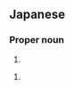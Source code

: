 ==Japanese==
{{ja-kanjitab|千|瑞}}

===Proper noun===
{{ja-pos|proper|ちひろ}}

# {{given name|female|lang=ja|sort=ちひろ}}

{{ja-pos|proper|ちず}}

# {{given name|female|lang=ja|sort=ちず}}